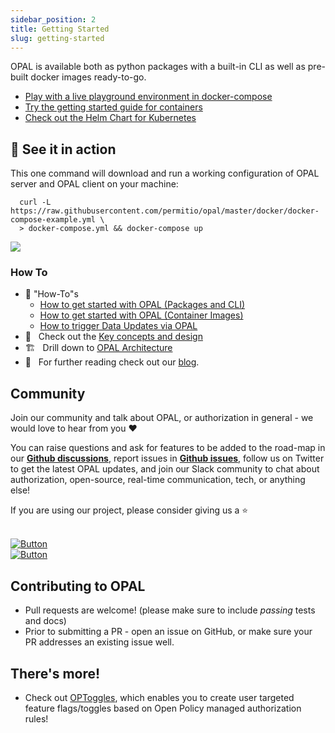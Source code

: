 ```yaml
---
sidebar_position: 2
title: Getting Started
slug: getting-started
---
```


OPAL is available both as python packages with a built-in CLI as well as pre-built docker images ready-to-go.

* <a href="/tutorials/get_started_with_opal_docker_compose_tutorial">Play with a live playground environment in docker-compose</a>
* <a href="/tutorials/get-started-opal-docker-containers">Try the getting started guide for containers</a>
* <a target="_blank" href="https://github.com/permitio/opal-helm-chart">Check out the Helm Chart for Kubernetes</a>

## 💪 See it in action
This one command will download and run a working configuration of OPAL server and OPAL client on your machine:
```
  curl -L https://raw.githubusercontent.com/permitio/opal/master/docker/docker-compose-example.yml \
  > docker-compose.yml && docker-compose up
```

<p>
  <a href="https://asciinema.org/a/409288" target="_blank">
    <img src="https://asciinema.org/a/409288.svg" />
  </a>
</p>

### How To

- 🧠 "How-To"s
    - <a href="/tutorials/get_started_with_opal_python_packages">How to get started with OPAL (Packages and CLI)</a>
    - <a href="/tutorials/get-started-opal-docker-containers">How to get started with OPAL (Container Images)</a>
    - <a href="/howto/trigger_data_updates">How to trigger Data Updates via OPAL</a>
- 🎨 &nbsp; Check out the <a href="../architecture/design">Key concepts and design</a>
- 🏗️ &nbsp; Drill down to <a href="../architecture/architecture_overview">OPAL Architecture</a>
- 📖 &nbsp; For further reading check out our <a href="https://bit.ly/opal_blog" target="_blank">blog</a>.

## Community

Join our community and talk about OPAL, or authorization in general - we would love to hear from you ❤️

You can raise questions and ask for features to be added to the road-map in our [**Github discussions**](https://github.com/permitio/opal/discussions), report issues in [**Github issues**](https://github.com/permitio/opal/issues), follow us on Twitter to get the latest OPAL updates, and join our Slack community to chat about authorization, open-source, real-time communication, tech, or anything else!

If you are using our project, please consider giving us a ⭐️
<br/><br/>

[![Button][join-slack-link]][badge-slack-link] <br/> [![Button][follow-twitter-link]][badge-twitter-link]

## Contributing to OPAL
- Pull requests are welcome! (please make sure to include *passing* tests and docs)
- Prior to submitting a PR - open an issue on GitHub, or make sure your PR addresses an existing issue well.

[join-slack-link]: https://i.ibb.co/wzrGHQL/Group-749.png
[badge-slack-link]: https://bit.ly/opalslack
[follow-twitter-link]: https://i.ibb.co/k4x55Lr/Group-750.png
[badge-twitter-link]: https://twitter.com/opal_ac

## There's more!
- Check out [OPToggles](https://github.com/permitio/OPToggles), which enables you to create user targeted feature flags/toggles based on Open Policy managed authorization rules!
